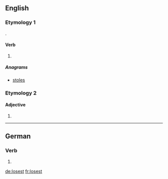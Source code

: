 ==English==

===Etymology 1===
{{suffix|lose|est|lang=en}}.

====Verb====
{{head|en|verb form}}

# {{en-archaic second-person singular of|lose|lang=en}}

=====Anagrams=====
* [[stoles#English|stoles]]

===Etymology 2===

====Adjective====
{{head|en|misspelling}}

# {{misspelling of|loosest|lang=en}}

----

==German==

===Verb===
{{head|de|verb form}}

# {{de-verb form of|losen|2|s|k1}}

[[de:losest]]
[[fr:losest]]